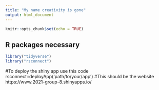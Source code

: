 ```yaml
---
title: "My name creativity is gone"
output: html_document
---
```


```r
knitr::opts_chunk$set(echo = TRUE)
```

## R packages necessary

```r
library("tidyverse")
library("rsconnect")

```

#To deploy the shiny app use this code rsconnect::deployApp('path/to/your/app')
#This should be the website https://www.2021-group-8.shinyapps.io/



